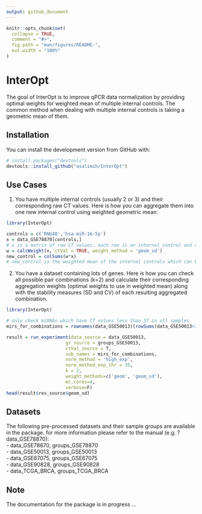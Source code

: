 ```yaml
---
output: github_document
---
```


<!-- README.md is generated from README.Rmd. Please edit that file -->

```r
knitr::opts_chunk$set(
  collapse = TRUE,
  comment = "#>",
  fig.path = "man/figures/README-",
  out.width = "100%"
)
```
# InterOpt

<!-- badges: start -->
<!-- badges: end -->

The goal of InterOpt is to improve qPCR data normalization by providing optimal weights for  weighted mean of multiple internal controls. The common method when dealing with multiple internal controls is taking a geometric mean of them. 

## Installation

You can install the development version from GitHub with:

``` r
# install.packages("devtools")
devtools::install_github("asalimih/InterOpt")
```
## Use Cases

1) You have multiple internal controls (usually 2 or 3) and their corresponding raw CT values. Here is how you can aggregate them into one new internal control using weighted geometric mean:
```r
library(InterOpt)

controls = c('RNU48','hsa-miR-16-5p')
x = data_GSE78870[controls,]
# x is a matrix of raw CT values, each row is an internal control and columns are samples
w = calcWeight(x, ctVal = TRUE, weight_method = 'geom_sd')
new_control = colSums(w*x)
# new_control is the weighted mean of the internal controls which can be used like a new internal control
```

2) You have a dataset containing lots of genes. Here is how you can check all possible pair combinations (k=2) and calculate their corresponding aggregation weights (optimal weights to use in weighted mean) along with the stability measures (SD and CV) of each resulting aggregated combination.
```r
library(InterOpt)

# only check miRNAs which have CT values less than 37 in all samples
mirs_for_combinations = rownames(data_GSE50013)[rowSums(data_GSE50013>37)==0]

result = run_experiment(data_source = data_GSE50013,
					  gr_source = groups_GSE50013,
					  ctVal_source = T,
					  sub_names = mirs_for_combinations,
					  norm_method = 'high_exp',
					  norm_method_exp_thr = 35,
					  k = 2,
					  weight_methods=c('geom', 'geom_sd'),
					  mc.cores=4,
					  verbose=F)
head(result$res_source$geom_sd)
```
## Datasets
The following pre-processed datasets and their sample groups are available in the package. for more information please refer to the manual (e.g. ?data_GSE78870):  
- data_GSE78870, groups_GSE78870  
- data_GSE50013, groups_GSE50013  
- data_GSE67075, groups_GSE67075  
- data_GSE90828, groups_GSE90828  
- data_TCGA_BRCA, groups_TCGA_BRCA  

## Note
The documentation for the package is in progress ...
